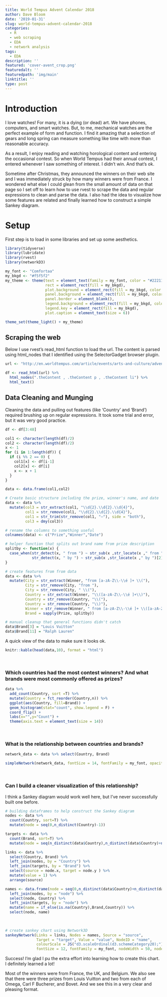 ```yaml
---
title: World Tempus Advent Calendar 2018
author: Dave Bloom
date: '2019-01-31'
slug: world-tempus-advent-calendar-2018
categories:
  - R
  - web scraping
  - EDA
  - network analysis
tags:
  - EDA
description: ''
featured: 'cover-avent_crop.png'
featuredalt: ''
featuredpath: 'img/main'
linktitle: ''
type: post
---
```


# Introduction

I love watches! For many, it is a dying (or dead) art. We have phones, computers, and smart watches. But, to me, mechanical watches are the perfect example of form and function. I find it amazing that a selection of gears and long spring can measure something like time with more than reasonable accuracy. 

As a result, I enjoy reading and watching horological content and entering the occasional contest. So when World Tempus had their annual contest, I entered whenever I saw something of interest. I didn't win. And that's ok.

Sometime after Christmas, they announced the winners on their web site and I was immediately struck by how many winners were from France. I wondered what else I could glean from the small amount of data on that page so I set off to learn how to use rvest to scrape the data and regular expressions to clean and parse the data. I also had the idea to visualize how some features are related and finally learned how to construct a simple Sankey diagram. 

# Setup
First step is to load in some libraries and set up some aesthetics.

```r
library(tidyverse)
library(lubridate)
library(rvest)
library(networkD3)

my_font <- "Comfortaa"
my_bkgd <- "#f5f5f2"
my_theme <- theme(text = element_text(family = my_font, color = "#22211d"),
                  rect = element_rect(fill = my_bkgd), 
                  plot.background = element_rect(fill = my_bkgd, color = NA), 
                  panel.background = element_rect(fill = my_bkgd, color = NA), 
                  panel.border = element_blank(),
                  legend.background = element_rect(fill = my_bkgd, color = NA),
                  legend.key = element_rect(fill = my_bkgd),
                  plot.caption = element_text(size = 6))

theme_set(theme_light() + my_theme)

```


## Scraping the web
Below I use rvest's read_html function to load the url. The content is parsed using html_nodes that I identified using the SelectorGadget browser plugin. 

```r

url <- "http://en.worldtempus.com/article/events/arts-and-culture/advent-calendar-here-are-the-winners-26936.html?utm_source=Worldtempus+Concours+EN&utm_campaign=d835784c43-EMAIL_CAMPAIGN_2018_avent_gagnant_generale_EN&utm_medium=email&utm_term=0_1b496ba624-d835784c43-119672677"

df <- read_html(url) %>%
  html_nodes(".theContent , .theContent p , .theContent li") %>%
  html_text() 

```


## Data Cleaning and Munging
Cleaning the data and pulling out features (like 'Country' and 'Brand') required brushing up on regular expressions. It took some trial and error, but it was very good practice.

```r
df <- df[3:48] 

col1 <- character(length(df)/2)
col2 <- character(length(df)/2)
x <- 1
for (i in 1:length(df)) {
  if (i %% 2 == 0) {
    col1[x] <- df[i-1]
    col2[x] <- df[i]
    x <- x + 1
  }
}

data <- data.frame(col1,col2)

# Create basic structure including the prize, winner's name, and date
data <- data %>%
  mutate(col3 = str_extract(col1, "\\d{2}.\\d{2}.\\d{4}"),
         col1 = str_remove(col1, "\\d{2}.\\d{2}.\\d{4}"),
         col1 = str_trim(str_remove(col1, "–"), side = "both"),
         col3 = dmy(col3)) 

# rename the columns to something useful
colnames(data) <- c("Prize","Winner","Date")

# helper function that splits out brand name from prize description
splitby <- function(x) {
  case_when(str_detect(x, " from ") ~ str_sub(x ,str_locate(x ," from ")[2]+1), 
            str_detect(x, " by ") ~ str_sub(x ,str_locate(x ," by ")[2]+1))
}

# create features from from data 
data <- data %>%
  mutate(City = str_extract(Winner, "from [a-zA-Z\\-\\é ]+ \\("),
         City = str_remove(City, "from "),
         City = str_remove(City, " \\("),
         Country = str_extract(Winner, "\\([a-zA-Z\\-\\é ]+\\)"),
         Country = str_remove(Country, "\\("),
         Country = str_remove(Country, "\\)"),
         Winner = str_remove(Winner, " from [a-zA-Z\\-\\é ]+ \\([a-zA-Z\\-]+\\)"),
         Brand = sapply(Prize, splitby))

# manual cleanup that general functions didn't catch
data$Brand[3] = "Louis Vuitton"
data$Brand[11] = "Ralph Lauren"

```


A quick view of the data to make sure it looks ok.

```r

knitr::kable(head(data,10), format = "html")
```

</br>

### Which countries had the most contest winners? And what brands were most commonly offered as prizes?

```r
 
data %>%
  add_count(Country, sort =T) %>%
  mutate(Country = fct_reorder(Country,n)) %>%
  ggplot(aes(Country, fill=Brand)) +
  geom_histogram(stat="count", show.legend = F) +
  coord_flip() +
  labs(x="",y="Count") +
  theme(axis.text = element_text(size = 14))

```
</br>

### What is the relationship between countries and brands?

```r

network_data <- data %>% select(Country, Brand) 

simpleNetwork(network_data, fontSize = 14, fontFamily = my_font, opacity = 0.8, linkDistance = 100, charge = -10, zoom = F)

```
</br>

### Can I build a cleaner visualization of this relationship? 
I think a Sankey diagram would work well here, but I've never successfully built one before. 

```r

# building dataframes to help construct the Sankey diagram
nodes <- data %>%
  count(Country, sort=T) %>%
  mutate(node = seq(0,n_distinct(Country)-1)) 

targets <- data %>%
  count(Brand, sort=T) %>%
  mutate(node = seq(n_distinct(data$Country),n_distinct(data$Country)+n_distinct(Brand)-1)) 

links <- data %>%
  select(Country, Brand) %>%
  left_join(nodes, by = "Country") %>%
  left_join(targets, by = "Brand") %>%
  select(source = node.x, target = node.y ) %>%
  mutate(value = 1) %>%
  arrange(source)

names <- data.frame(node = seq(0,n_distinct(data$Country)+n_distinct(data$Brand)-1)) %>%
  left_join(nodes, by = "node") %>%
  select(node, Country) %>%
  left_join(targets, by = "node") %>%
  mutate(name = if_else(is.na(Country),Brand,Country)) %>%
  select(node, name) 
  
  
```


```r

# create sankey chart using Network3D
sankeyNetwork(Links = links, Nodes = names, Source = "source",
              Target = "target", Value = "value", NodeID = "name",
              colourScale = JS("d3.scaleOrdinal(d3.schemeCategory20);"),
              fontSize = 12, fontFamily = my_font, nodeWidth = 50, nodePadding	= 2)
```

Success! I'm glad I pu the extra effort into learning how to create this chart. I definitely learned a lot!

Most of the winners were from France, the UK, and Belgium. We also see that there were three prizes from Louis Vuitton and two from each of Omega, Carl F Bucherer, and Bovet. And we see this in a very clear and pleasing format. 